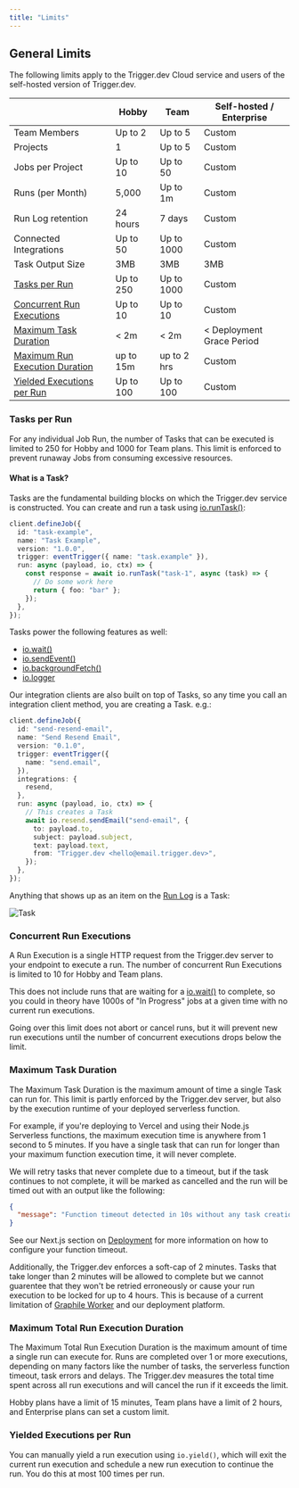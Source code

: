 ```yaml
---
title: "Limits"
---
```


## General Limits

The following limits apply to the Trigger.dev Cloud service and users of the self-hosted version of Trigger.dev.

|                                                                         | Hobby     | Team        | Self-hosted / Enterprise  |
| ----------------------------------------------------------------------- | --------- | ----------- | ------------------------- |
| Team Members                                                            | Up to 2   | Up to 5     | Custom                    |
| Projects                                                                | 1         | Up to 5     | Custom                    |
| Jobs per Project                                                        | Up to 10  | Up to 50    | Custom                    |
| Runs (per Month)                                                        | 5,000     | Up to 1m    | Custom                    |
| Run Log retention                                                       | 24 hours  | 7 days      | Custom                    |
| Connected Integrations                                                  | Up to 50  | Up to 1000  | Custom                    |
| Task Output Size                                                        | 3MB       | 3MB         | 3MB                       |
| [Tasks per Run](#tasks-per-runs)                                        | Up to 250 | Up to 1000  | Custom                    |
| [Concurrent Run Executions](#concurrent-run-executions)                 | Up to 10  | Up to 10    | Custom                    |
| [Maximum Task Duration](#maximum-task-duration)                         | < 2m      | < 2m        | < Deployment Grace Period |
| [Maximum Run Execution Duration](#maximum-total-run-execution-duration) | up to 15m | up to 2 hrs | Custom                    |
| [Yielded Executions per Run](#yielded-executions-per-run)               | Up to 100 | Up to 100   | Custom                    |

### Tasks per Run

For any individual Job Run, the number of Tasks that can be executed is limited to 250 for Hobby and 1000 for Team plans. This limit is enforced to prevent runaway Jobs from consuming excessive resources.

#### What is a Task?

Tasks are the fundamental building blocks on which the Trigger.dev service is constructed. You can create and run a task using [io.runTask()](/sdk/io/runtask):

```ts
client.defineJob({
  id: "task-example",
  name: "Task Example",
  version: "1.0.0",
  trigger: eventTrigger({ name: "task.example" }),
  run: async (payload, io, ctx) => {
    const response = await io.runTask("task-1", async (task) => {
      // Do some work here
      return { foo: "bar" };
    });
  },
});
```

Tasks power the following features as well:

- [io.wait()](/sdk/io/wait)
- [io.sendEvent()](/sdk/io/sendevent)
- [io.backgroundFetch()](/sdk/io/backgroundfetch)
- [io.logger](/sdk/io/logger)

Our integration clients are also built on top of Tasks, so any time you call an integration client method, you are creating a Task. e.g.:

```ts
client.defineJob({
  id: "send-resend-email",
  name: "Send Resend Email",
  version: "0.1.0",
  trigger: eventTrigger({
    name: "send.email",
  }),
  integrations: {
    resend,
  },
  run: async (payload, io, ctx) => {
    // This creates a Task
    await io.resend.sendEmail("send-email", {
      to: payload.to,
      subject: payload.subject,
      text: payload.text,
      from: "Trigger.dev <hello@email.trigger.dev>",
    });
  },
});
```

Anything that shows up as an item on the [Run Log](/documentation/guides/viewing-runs#run-page) is a Task:

![Task](/images/task.png)

### Concurrent Run Executions

A Run Execution is a single HTTP request from the Trigger.dev server to your endpoint to execute a run. The number of concurrent Run Executions is limited to 10 for Hobby and Team plans.

This does not include runs that are waiting for a [io.wait()](/sdk/io/wait) to complete, so you could in theory have 1000s of "In Progress" jobs at a given time with no current run executions.

Going over this limit does not abort or cancel runs, but it will prevent new run executions until the number of concurrent executions drops below the limit.

### Maximum Task Duration

The Maximum Task Duration is the maximum amount of time a single Task can run for. This limit is partly enforced by the Trigger.dev server, but also by the execution runtime of your deployed serverless function.

For example, if you're deploying to Vercel and using their Node.js Serverless functions, the maximum execution time is anywhere from 1 second to 5 minutes. If you have a single task that can run for longer than your maximum function execution time, it will never complete.

We will retry tasks that never complete due to a timeout, but if the task continues to not complete, it will be marked as cancelled and the run will be timed out with an output like the following:

```json
{
  "message": "Function timeout detected in 10s without any task creation. This is unexpected behavior and could lead to an infinite execution error because the run will never finish. This is likely caused by task \"initial-long-task\" execution exceeding the function timeout"
}
```

See our Next.js section on [Deployment](/documentation/guides/platforms/nextjs#deployment) for more information on how to configure your function timeout.

Additionally, the Trigger.dev enforces a soft-cap of 2 minutes. Tasks that take longer than 2 minutes will be allowed to complete but we cannot guarentee that they won't be retried erroneously or cause your run execution to be locked for up to 4 hours. This is because of a current limitation of [Graphile Worker](https://github.com/graphile/worker) and our deployment platform.

### Maximum Total Run Execution Duration

The Maximum Total Run Execution Duration is the maximum amount of time a single run can execute for. Runs are completed over 1 or more executions, depending on many factors like the number of tasks, the serverless function timeout, task errors and delays. The Trigger.dev measures the total time spent across all run executions and will cancel the run if it exceeds the limit.

Hobby plans have a limit of 15 minutes, Team plans have a limit of 2 hours, and Enterprise plans can set a custom limit.

### Yielded Executions per Run

You can manually yield a run execution using `io.yield()`, which will exit the current run execution and schedule a new run execution to continue the run. You do this at most 100 times per run.
